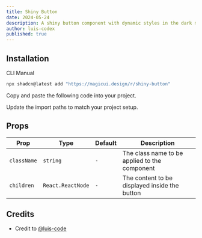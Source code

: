 ```yaml
---
title: Shiny Button
date: 2024-05-24
description: A shiny button component with dynamic styles in the dark mode or light mode.
author: luis-codex
published: true
---
```


<ComponentPreview name="shiny-button-demo" />

## Installation

<Tabs defaultValue="cli">

<TabsList>
  <TabsTrigger value="cli">CLI</TabsTrigger>
  <TabsTrigger value="manual">Manual</TabsTrigger>
</TabsList>
<TabsContent value="cli">

```bash
npx shadcn@latest add "https://magicui.design/r/shiny-button"
```

</TabsContent>

<TabsContent value="manual">

<Steps>

<Step>Copy and paste the following code into your project.</Step>

<ComponentSource name="shiny-button" />

<Step>Update the import paths to match your project setup.</Step>

</Steps>

</TabsContent>

</Tabs>

## Props

| Prop        | Type              | Default | Description                                   |
| ----------- | ----------------- | ------- | --------------------------------------------- |
| `className` | `string`          | `-`     | The class name to be applied to the component |
| `children`  | `React.ReactNode` | `-`     | The content to be displayed inside the button |

## Credits

- Credit to [@luis-code](https://luis-code.vercel.app/)
